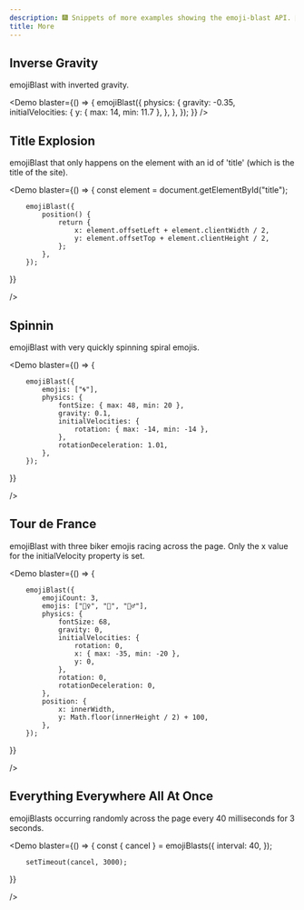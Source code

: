 ```yaml
---
description: 🎆 Snippets of more examples showing the emoji-blast API. 🎇
title: More
---
```



## Inverse Gravity

emojiBlast with inverted gravity.

<Demo
	blaster={() => {
		emojiBlast({
			physics: {
				gravity: -0.35,
				initialVelocities: {
					y: { max: 14, min: 11.7 },
				},
			},
		});
	}}
/>

## Title Explosion

emojiBlast that only happens on the element with an id of 'title' (which is the title of the site).

<Demo
	blaster={() => {
			const element = document.getElementById("title");

    	emojiBlast({
    		position() {
    			return {
    				x: element.offsetLeft + element.clientWidth / 2,
    				y: element.offsetTop + element.clientHeight / 2,
    			};
    		},
    	});

}}

/>

## Spinnin

emojiBlast with very quickly spinning spiral emojis.

<Demo
	blaster={() => {

    	emojiBlast({
    		emojis: ["🌀"],
    		physics: {
    			fontSize: { max: 48, min: 20 },
    			gravity: 0.1,
    			initialVelocities: {
    				rotation: { max: -14, min: -14 },
    			},
    			rotationDeceleration: 1.01,
    		},
    	});

}}

/>

## Tour de France

emojiBlast with three biker emojis racing across the page. Only the x value for the initialVelocity property is set.

<Demo
	blaster={() => {

    	emojiBlast({
    		emojiCount: 3,
    		emojis: ["🚴‍♀️", "🚴", "🚴‍♂️"],
    		physics: {
    			fontSize: 68,
    			gravity: 0,
    			initialVelocities: {
    				rotation: 0,
    				x: { max: -35, min: -20 },
    				y: 0,
    			},
    			rotation: 0,
    			rotationDeceleration: 0,
    		},
    		position: {
    			x: innerWidth,
    			y: Math.floor(innerHeight / 2) + 100,
    		},
    	});

}}

/>

## Everything Everywhere All At Once

emojiBlasts occurring randomly across the page every 40 milliseconds for 3 seconds.

<Demo
	blaster={() => {
			const { cancel } = emojiBlasts({
				interval: 40,
			});

    	setTimeout(cancel, 3000);

}}

/>
